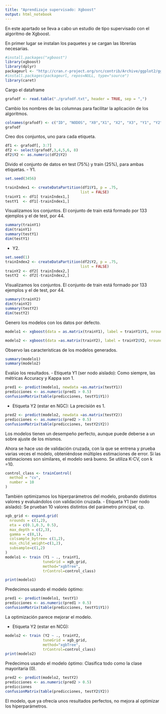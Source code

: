 ---
title: "Aprendizaje supervisado: Xgboost"
output: html_notebook
---

En este apartado se lleva a cabo un estudio de tipo supervisado con el algoritmo de Xgboost.

En primer lugar se instalan los paquetes y se cargan las librerías necesarias.
```{r}
#install.packages("xgboost")
library(xgboost)
library(dplyr)
packageurl <- "http://cran.r-project.org/src/contrib/Archive/ggplot2/ggplot2_0.9.1.tar.gz"
#install.packages(packageurl, repos=NULL, type="source")
library(caret)
```
Cargo el dataframe
```{r}
grafodf <- read.table("./grafodf.txt", header = TRUE, sep = ",")
```
Cambio los nombres de las columnas para facilitar la aplicación de los algoritmos.
```{r}
colnames(grafodf) <- c("ID", "NODOS", "X0","X1", "X2", "X3", "Y1", "Y2" )
grafodf
```
Creo dos conjuntos, uno para cada etiqueta.
```{r}
df1 <- grafodf[, 3:7]
df2 <- select(grafodf,3,4,5,6, 8) 
df2$Y2 <- as.numeric(df2$Y2)
```
Divido el conjunto de datos en test (75%) y train (25%), para ambas etiquetas.
- Y1.
```{r}
set.seed(3456)

trainIndex1 <- createDataPartition(df1$Y1, p = .75, 
                                  list = FALSE)
trainY1 <- df1[ trainIndex1,]
testY1  <- df1[-trainIndex1,]
```
Visualizamos los conjuntos.
El conjunto de train está formado por 133 ejemplos y el de test, por 44.
```{r}
summary(trainY1)
dim(trainY1)
summary(testY1)
dim(testY1)
```

- Y2.
```{r}
set.seed(1)
trainIndex2 <- createDataPartition(df2$Y2, p = .75, 
                                  list = FALSE)
trainY2 <- df2[ trainIndex2,]
testY2  <- df2[-trainIndex2,]
```
Visualizamos los conjuntos.
El conjunto de train está formado por 133 ejemplos y el de test, por 44.
```{r}
summary(trainY2)
dim(trainY2)
summary(testY2)
dim(testY2)
```

Genero los modelos con los datos por defecto.
```{r}
modelo1 <- xgboost(data = as.matrix(trainY1), label = trainY1$Y1, nround = 2, objective = "binary:logistic")

modelo2 <- xgboost(data =as.matrix(trainY2), label = trainY2$Y2, nround = 2, objective = "binary:logistic")
```
Observo las características de los modelos generados.
```{r}
summary(modelo1)
summary(modelo2)
```

Evalúo los resultados.
- Etiqueta Y1 (ser nodo aislado):
Como siempre, las métricas Accuracy y Kappa son 1. 
```{r}
pred1 <- predict(modelo1, newdata =as.matrix(testY1))
predicciones <- as.numeric(pred1 > 0.5)
confusionMatrix(table(predicciones, testY1$Y1))
```
- Etiqueta Y2 (estar en NGC):
La precisión es 1.
```{r}
pred2 <- predict(modelo2, newdata =as.matrix(testY2))
predicciones <- as.numeric(pred2 > 0.5)
confusionMatrix(table(predicciones, testY2$Y2))
```
Los modelos tienen un desempeño perfecto, aunque puede deberse a un sobre ajuste de los mismos.

Ahora se hace uso de validación cruzada, con la que se entrena y prueba varias veces el modelo, obteniéndose múltiples estimaciones de error. Si las estimaciones son similares, el modelo será bueno.
Se utiliza K-CV, con k =10.
```{r}
control_class <- trainControl(
  method = "cv",
  number = 10
)
```
También optimizamos los hiperparámetros del modelo, probando distintos valores y evaluándolos con validación cruzada. 
- Etiqueta Y1 (ser nodo aislado):
Se prueban 10 valores distintos del parámetro principal, cp.
```{r}
xgb_grid <- expand.grid(
  nrounds = c(1,2),
  eta = c(0.1,0.3, 0.5),
  max_depth = c(2,3),
  gamma = c(0,1),
  colsample_bytree= c(1,2), 
  min_child_weight=c(1,2),
  subsample=c(1,2)
)
modelo1 <- train (Y1 ~ ., trainY1,
                 tuneGrid = xgb_grid,
                 method="xgbTree", 
                 trControl=control_class)

print(modelo1)
```
Predecimos usando el modelo óptimo:
```{r}
pred1 <- predict(modelo1, testY1)
predicciones <- as.numeric(pred1 > 0.5)
confusionMatrix(table(predicciones, testY1$Y1))
```
La optimización parece mejorar el modelo.

- Etiqueta Y2 (estar en NCG):
```{r}
modelo2 <- train (Y2 ~ ., trainY2,
                 tuneGrid = xgb_grid,
                 method="xgbTree", 
                 trControl=control_class)
print(modelo2)
```
Predecimos usando el modelo óptimo:
Clasifica todo como la clase mayoritaria (0).
```{r}
pred2 <- predict(modelo2, testY2)
predicciones <- as.numeric(pred2 > 0.5)
predicciones
confusionMatrix(table(predicciones, testY2$Y2))
```
El modelo, que ya ofrecía unos resultados perfectos, no mejora al optimizar los hiperparámetros.